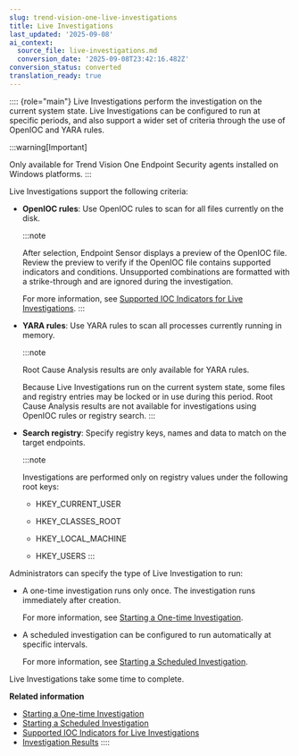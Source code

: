 ```yaml
---
slug: trend-vision-one-live-investigations
title: Live Investigations
last_updated: '2025-09-08'
ai_context:
  source_file: live-investigations.md
  conversion_date: '2025-09-08T23:42:16.482Z'
conversion_status: converted
translation_ready: true
---
```


:::: {role="main"}
Live Investigations perform the investigation on the current system state. Live Investigations can be configured to run at specific periods, and also support a wider set of criteria through the use of OpenIOC and YARA rules.

:::warning[Important]

Only available for Trend Vision One Endpoint Security agents installed on Windows platforms.
:::

Live Investigations support the following criteria:

- **OpenIOC rules**: Use OpenIOC rules to scan for all files currently on the disk.

  :::note

  After selection, Endpoint Sensor displays a preview of the OpenIOC file. Review the preview to verify if the OpenIOC file contains supported indicators and conditions. Unsupported combinations are formatted with a strike-through and are ignored during the investigation.

  For more information, see [Supported IOC Indicators for Live Investigations](ioc-indicators-for-live.mdx).
  :::

- **YARA rules**: Use YARA rules to scan all processes currently running in memory.

  :::note

  Root Cause Analysis results are only available for YARA rules.

  Because Live Investigations run on the current system state, some files and registry entries may be locked or in use during this period. Root Cause Analysis results are not available for investigations using OpenIOC rules or registry search.
  :::

- **Search registry**: Specify registry keys, names and data to match on the target endpoints.

  :::note

  Investigations are performed only on registry values under the following root keys:

  - HKEY_CURRENT_USER

  - HKEY_CLASSES_ROOT

  - HKEY_LOCAL_MACHINE

  - HKEY_USERS
  :::

Administrators can specify the type of Live Investigation to run:

- A one-time investigation runs only once. The investigation runs immediately after creation.

  For more information, see [Starting a One-time Investigation](starting-one-time-investigation.mdx).

- A scheduled investigation can be configured to run automatically at specific intervals.

  For more information, see [Starting a Scheduled Investigation](starting-scheduled-investigation.mdx).

Live Investigations take some time to complete.

**Related information**

- [Starting a One-time Investigation](starting-one-time-investigation.mdx)
- [Starting a Scheduled Investigation](starting-scheduled-investigation.mdx)
- [Supported IOC Indicators for Live Investigations](ioc-indicators-for-live.mdx)
- [Investigation Results](investigation-results-screen.mdx)
::::
